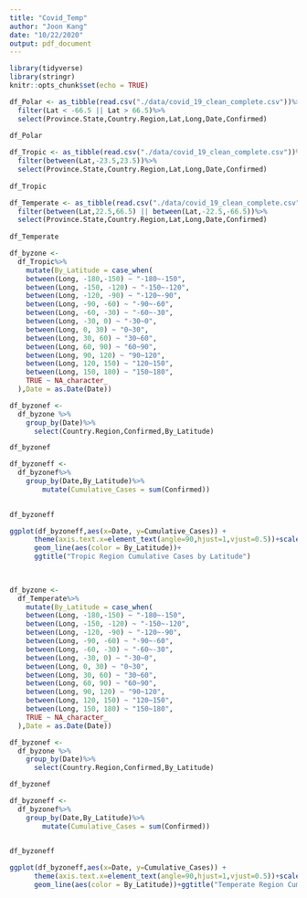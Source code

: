 ```yaml
---
title: "Covid_Temp"
author: "Joon Kang"
date: "10/22/2020"
output: pdf_document
---
```


```r
library(tidyverse)
library(stringr)
knitr::opts_chunk$set(echo = TRUE)
```

```r

df_Polar <- as_tibble(read.csv("./data/covid_19_clean_complete.csv"))%>%
  filter(Lat < -66.5 || Lat > 66.5)%>%
  select(Province.State,Country.Region,Lat,Long,Date,Confirmed)
  
df_Polar

df_Tropic <- as_tibble(read.csv("./data/covid_19_clean_complete.csv"))%>%
  filter(between(Lat,-23.5,23.5))%>%
  select(Province.State,Country.Region,Lat,Long,Date,Confirmed)
  
df_Tropic

df_Temperate <- as_tibble(read.csv("./data/covid_19_clean_complete.csv"))%>%
  filter(between(Lat,22.5,66.5) || between(Lat,-22.5,-66.5))%>%
  select(Province.State,Country.Region,Lat,Long,Date,Confirmed)
  
df_Temperate

```

```r
df_byzone <-
  df_Tropic%>%
    mutate(By_Latitude = case_when(
    between(Long, -180,-150) ~ "-180~-150",
    between(Long, -150, -120) ~ "-150~-120",
    between(Long, -120, -90) ~ "-120~-90",
    between(Long, -90, -60) ~ "-90~-60",
    between(Long, -60, -30) ~ "-60~-30",
    between(Long, -30, 0) ~ "-30~0",
    between(Long, 0, 30) ~ "0~30",
    between(Long, 30, 60) ~ "30~60",
    between(Long, 60, 90) ~ "60~90",
    between(Long, 90, 120) ~ "90~120",
    between(Long, 120, 150) ~ "120~150",
    between(Long, 150, 180) ~ "150~180",
    TRUE ~ NA_character_
  ),Date = as.Date(Date))

df_byzonef <- 
  df_byzone %>%
    group_by(Date)%>%
      select(Country.Region,Confirmed,By_Latitude)

df_byzonef

df_byzoneff <- 
  df_byzonef%>%
    group_by(Date,By_Latitude)%>%
        mutate(Cumulative_Cases = sum(Confirmed))
        

df_byzoneff

ggplot(df_byzoneff,aes(x=Date, y=Cumulative_Cases)) +
      theme(axis.text.x=element_text(angle=90,hjust=1,vjust=0.5))+scale_x_date()+
      geom_line(aes(color = By_Latitude))+
      ggtitle("Tropic Region Cumulative Cases by Latitude")
      
      
```
```r
df_byzone <-
  df_Temperate%>%
    mutate(By_Latitude = case_when(
    between(Long, -180,-150) ~ "-180~-150",
    between(Long, -150, -120) ~ "-150~-120",
    between(Long, -120, -90) ~ "-120~-90",
    between(Long, -90, -60) ~ "-90~-60",
    between(Long, -60, -30) ~ "-60~-30",
    between(Long, -30, 0) ~ "-30~0",
    between(Long, 0, 30) ~ "0~30",
    between(Long, 30, 60) ~ "30~60",
    between(Long, 60, 90) ~ "60~90",
    between(Long, 90, 120) ~ "90~120",
    between(Long, 120, 150) ~ "120~150",
    between(Long, 150, 180) ~ "150~180",
    TRUE ~ NA_character_
  ),Date = as.Date(Date))

df_byzonef <- 
  df_byzone %>%
    group_by(Date)%>%
      select(Country.Region,Confirmed,By_Latitude)

df_byzonef

df_byzoneff <- 
  df_byzonef%>%
    group_by(Date,By_Latitude)%>%
        mutate(Cumulative_Cases = sum(Confirmed))
        

df_byzoneff

ggplot(df_byzoneff,aes(x=Date, y=Cumulative_Cases)) +
      theme(axis.text.x=element_text(angle=90,hjust=1,vjust=0.5))+scale_x_date()+
      geom_line(aes(color = By_Latitude))+ggtitle("Temperate Region Cumulative Cases by Latitude")
```


